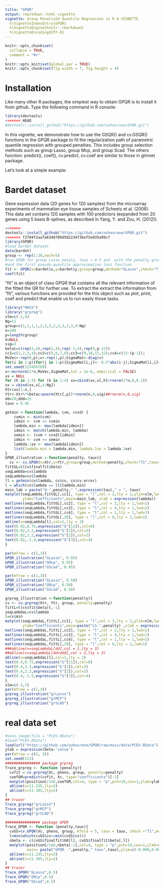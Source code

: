 ```yaml
---
title: "GPQR"
output: rmarkdown::html_vignette
vignette: Group Penalized Quantile Regression in R A VIGNETTE
  %\VignetteIndexEntry{GPQR}
  %\VignetteEngine{knitr::rmarkdown}
  %\VignetteEncoding{UTF-8}
---
```

```r
knitr::opts_chunk$set(
  collapse = TRUE,
  comment = "#>"
)
knitr::opts_knit$set(global.par = TRUE)
knitr::opts_chunk$set(fig.width = 7, fig.height = 4)
```

# Installation

Like many other R packages, the simplest way to obtain GPQR is to install it  from github. Type the following command in R console:

```r
library(devtools)
<<<<<<< HEAD
#devtools::install_github("https://github.com/ouhourane/GPQR.git")
```

In this vignette, we demonstrate how to use the GSQR() and cv.GSQR() functions in the GPQR
package to fit the regularization path of parametric quantile regression with grouped penalties. 
This includes group selection methods such as group Lasso, group Mcp, and group Scad. 
The others function: predict(), coef(), cv.predict, cv.coef are similar to those in glmnet package. 

Let’s look at a simple example:


# Bardet dataset

Gene expression data (20 genes for 120 samples) from the microarray experiments 
of mammalian eye tissue samples of Scheetz et al. (2006).
This data set contains 120 samples with 100 predictors 
(expanded from 20 genes using 5 basis B-splines, as described in Yang, Y. and Zou, H. (2012)).

```r
=======
devtools::install_github("https://github.com/ouhourane/GPQR.git")
>>>>>>> f2704f2aa7a6348789d502234f3bef5e935a99c7
library(GPQR)
#load bardet dataset
data(bardet)
group <- rep(1:20,each=5)
#run GPQR for group Lasso penaly, taux = 0.5 and  with the penalty group Lasso 
#and the first pseudo-quantile approximation loss function 
fit <- GPQR(x=bardet$x,y=bardet$y,group=group,method="GLasso",check="f1",taux=0.5)
coef(fit)
```

"fit" is an object of class GPQR that contains all the relevant information of the fitted the QR for further use.
To extract the extract the information from "fit", various functions are provided for the
this object such as plot, print, coef and predict that enable us to run easily those tasks.




```r
library("MASS")
library("grpreg")
xlm=c(-2,4)
Ng=11
group=c(1,1,1,1,2,2,2,2,3,3,3,3,4:Ng)
n=100
p=length(group)
X=NULL
sig=3
betac=c(rep(3,4),rep(2,4),rep(-1,4),rep(0,p-12))
cc1=c(1,2,3,4);cc2=c(5,6,7,8);cc3=c(9,10,11,12);cc4=c(13:(p-1));
MuVec<-rep(0,p);v<-rep(1,p);SigmaMat<-diag(v)
for(i in 1:p){for(j in 1:p){SigmaMat[i,j]<- 0.5^abs(i-j);SigmaMat[i,i]<- 1}}
set.seed(123456789) 
x<-mvrnorm(2*n,MuVec,SigmaMat,tol = 1e-6, empirical = FALSE)
xx = NULL
for (h in 1:3) for (k in 1:4) xx=cbind(xx,x[,h]+rnorm(2*n,0,0.1))
xx = cbind(xx,x[,4:Ng])
Xtr=xx[1:n,]
Ytr<-Xtr%*%betac+pnorm(Xtr[,p])*rnorm(n,0,sig)##rnorm(n,0,sig)
dd=20;ddd=15
taux = 0.95

getmin <-function(lambda, cvm, cvsd) {
    cvmin <- min(cvm)
    idmin <- cvm <= cvmin
    lambda.min <- max(lambda[idmin])
    idmin <- match(lambda.min, lambda)
    semin <- (cvm + cvsd)[idmin]
    idmin <- cvm <= semin
    lambda.1se <- max(lambda[idmin])
    list(lambda.min = lambda.min, lambda.1se = lambda.1se)
}
GPQR_illustration <-function(penalty, taux){
  cv <- cv.GPQR(x=Xtr,y=Ytr,group=group,method=penalty,check="f1",taux=taux)
fittGL=t(cv$finalfit$beta)
seqLambda=cv$lambda
seqLambda=cv$lambda
ll = getmin(cv$lambda, cv$cv, cv$cv.error)
l = which(cv$lambda == ll$lambda.min)
main_lab = paste("Q-",penalty," ",expression(tau)," = ", taux)
matplot(seqLambda,fittGL[,cc1], type = "l",col = 3,lty = 1,ylim=xlm,lwd=1,
        ylab="Coefficients",main=main_lab, xlab = expression(lambda))
matlines(seqLambda,fittGL[,cc2], type = "l",col = 2,lty = 1,lwd=1)
matlines(seqLambda,fittGL[,cc3], type = "l",col = 4,lty = 1,lwd=1)
matlines(seqLambda,fittGL[,cc4], type = "l",col = 1,lty = 1,lwd=1)
matlines(seqLambda,fittGL[,20], type = "l",col = 6,lty = 1,lwd=1)
abline(v=seqLambda[l],col=1,lty = 2)
text(0.02,0.75,expression("G"[11]),col=6)
text(0.02,3.2,expression("G"[1]),col=3)
text(0.02,2.2,expression("G"[2]),col=2)
text(0.02,-1.4,expression("G"[3]),col=4)
}
```

```r
par(mfrow = c(1,3))
GPQR_illustration("GLasso", 0.95)
GPQR_illustration("GMcp", 0.95)
GPQR_illustration("GScad", 0.95)
```
```r
par(mfrow = c(1,3))
GPQR_illustration("GLasso", 0.50)
GPQR_illustration("GMcp", 0.50)
GPQR_illustration("GScad", 0.50)
```

```r
grpreg_illustration <-function(penalty){
cv <- cv.grpreg(Xtr, Ytr, group, penalty=penalty)
fittL=t(cv$fit$beta)[,-1]
seqLambdaL=cv$lambda
l=cv$min
matplot(seqLambdaL,fittL[,cc1], type = "l",col = 3,lty = 1,ylim=xlm,lwd=1,
        ylab="Coefficients",main=paste("LS-",penalty) ,xlab = expression(lambda))
matlines(seqLambdaL,fittL[,cc2], type = "l",col = 2,lty = 1,lwd=1)
matlines(seqLambdaL,fittL[,cc3], type = "l",col = 4,lty = 1,lwd=1)
matlines(seqLambdaL,fittL[,cc4], type = "l",col = 1,lty = 1,lwd=1)
matlines(seqLambdaL,fittL[,20], type = "l",col = 6,lty = 1,lwd=1)
###abline(v=seqLambdaL[dd],col = 1,lty = 3)
##abline(v=seqLambdaL[dd+ddd],col = 2,lty = 3)
abline(v=seqLambdaL[l],col=1,lty = 2)
text(0.4,0.75,expression("G"[11]),col=6)
text(0.4,3.3,expression("G"[1]),col=3)
text(0.4,2.3,expression("G"[2]),col=2)
text(0.4,-1.5,expression("G"[3]),col=4)
}
xlm=c(-3,7)
par(mfrow = c(1,3))
grpreg_illustration("grLasso")
grpreg_illustration("grMCP")
grpreg_illustration("grSCAD")
```

# real data set

```r
#save.image(file = "PCEV.RData")
#load("PCEV.RData")
load(url("https://github.com/ouhourane/GPQR/raw/main/data/PCEV.RData"))
ylab = expression(beta~'value')
par(mfrow = c(2, 3))
set.seed(123)
################ package grpreg
Trace_grpreg <- function (penalty){
  cvfit = cv.grpreg(Xc, pheno, group, penalty=penalty)
  coefGM=predict(cvfit, Xc, type="coefficients")[-1]
  matplot(positionC/1e6,coefGM,col=4, type = "p",pch=19,cex=1,ylab=ylab,xlab="Location",main=paste("LS-",penalty),ylim=c(-0.008,0.006))
  abline(v=11.235,lty=2) 
  abline(v=11.385,lty=2)
}
## tracer
Trace_grpreg("grLasso")
Trace_grpreg("grMCP")
Trace_grpreg("grSCAD")

################ package GPER
Trace_GPQR <- function (penalty,taux){
  cvGS=cv.GPQR(Xc, pheno, group, Kfold = 5, taux = taux, check ="f1",method =penalty,plot.it=F)
  l=min(which(cvGS$cv==min(cvGS$cv)))
  nbeta <- c(cvGS$finalfit$b0[l], cvGS$finalfit$beta[,l])
  matplot(positionC/1e6,nbeta[-1],col=4, type = "p",pch=19,cex=1,ylab=ylab,xlab="Location",
          main= paste("GPQR -",penalty," tau=",taux),ylim=c(-0.008,0.006))
  abline(v=11.235,lty=2) 
  abline(v=11.385,lty=2)
}
## tracer
Trace_GPQR("GLasso",0.5)
Trace_GPQR("GMcp",0.5)
Trace_GPQR("GScad",0.5)
```





